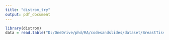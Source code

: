 ```yaml
---
title: "distrom_try"
output: pdf_document
---
```

```r
library(distrom)
data = read.table("D:/OneDrive/phd/RA/codesandslides/dataset/BreastTissue.txt", header = T)

```
